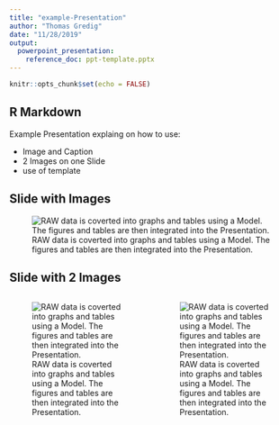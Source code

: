 ```yaml
---
title: "example-Presentation"
author: "Thomas Gredig"
date: "11/28/2019"
output: 
  powerpoint_presentation:
    reference_doc: ppt-template.pptx
---
```


```r
knitr::opts_chunk$set(echo = FALSE)
```

## R Markdown

Example Presentation explaing on how to use:

- Image and Caption
- 2 Images on one Slide
- use of template


## Slide with Images

![RAW data is coverted into graphs and tables using a Model. The figures and tables are then integrated into the Presentation.](images/RAW-Model-Output.png)

## Slide with 2 Images

:::::::::::::: {.columns}
::: {.column}
![RAW data is coverted into graphs and tables using a Model. The figures and tables are then integrated into the Presentation.](images/RAW-Model-Output.png)
:::
::: {.column}
![RAW data is coverted into graphs and tables using a Model. The figures and tables are then integrated into the Presentation.](images/RAW-Model-Output.png)
:::
::::::::::::::